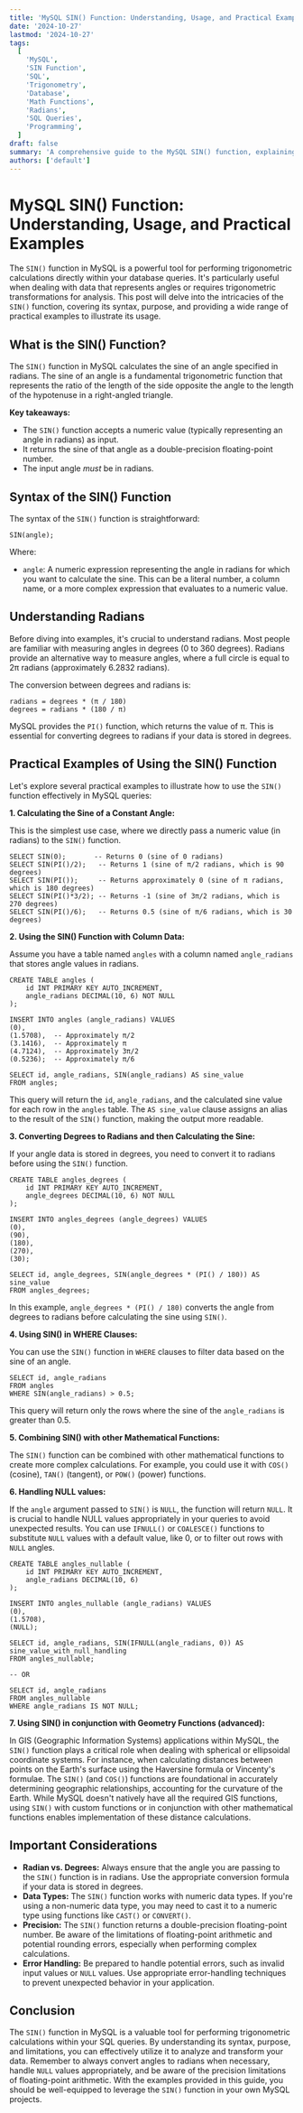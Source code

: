 ```yaml
---
title: 'MySQL SIN() Function: Understanding, Usage, and Practical Examples'
date: '2024-10-27'
lastmod: '2024-10-27'
tags:
  [
    'MySQL',
    'SIN Function',
    'SQL',
    'Trigonometry',
    'Database',
    'Math Functions',
    'Radians',
    'SQL Queries',
    'Programming',
  ]
draft: false
summary: 'A comprehensive guide to the MySQL SIN() function, explaining its purpose, syntax, and providing practical examples for using it in your SQL queries. Learn how to calculate the sine of an angle in radians within MySQL.'
authors: ['default']
---
```


# MySQL SIN() Function: Understanding, Usage, and Practical Examples

The `SIN()` function in MySQL is a powerful tool for performing trigonometric calculations directly within your database queries. It's particularly useful when dealing with data that represents angles or requires trigonometric transformations for analysis. This post will delve into the intricacies of the `SIN()` function, covering its syntax, purpose, and providing a wide range of practical examples to illustrate its usage.

## What is the SIN() Function?

The `SIN()` function in MySQL calculates the sine of an angle specified in radians. The sine of an angle is a fundamental trigonometric function that represents the ratio of the length of the side opposite the angle to the length of the hypotenuse in a right-angled triangle.

**Key takeaways:**

- The `SIN()` function accepts a numeric value (typically representing an angle in radians) as input.
- It returns the sine of that angle as a double-precision floating-point number.
- The input angle _must_ be in radians.

## Syntax of the SIN() Function

The syntax of the `SIN()` function is straightforward:

```plaintext
SIN(angle);
```

Where:

- `angle`: A numeric expression representing the angle in radians for which you want to calculate the sine. This can be a literal number, a column name, or a more complex expression that evaluates to a numeric value.

## Understanding Radians

Before diving into examples, it's crucial to understand radians. Most people are familiar with measuring angles in degrees (0 to 360 degrees). Radians provide an alternative way to measure angles, where a full circle is equal to 2π radians (approximately 6.2832 radians).

The conversion between degrees and radians is:

```
radians = degrees * (π / 180)
degrees = radians * (180 / π)
```

MySQL provides the `PI()` function, which returns the value of π. This is essential for converting degrees to radians if your data is stored in degrees.

## Practical Examples of Using the SIN() Function

Let's explore several practical examples to illustrate how to use the `SIN()` function effectively in MySQL queries:

**1. Calculating the Sine of a Constant Angle:**

This is the simplest use case, where we directly pass a numeric value (in radians) to the `SIN()` function.

```plaintext
SELECT SIN(0);       -- Returns 0 (sine of 0 radians)
SELECT SIN(PI()/2);   -- Returns 1 (sine of π/2 radians, which is 90 degrees)
SELECT SIN(PI());     -- Returns approximately 0 (sine of π radians, which is 180 degrees)
SELECT SIN(PI()*3/2); -- Returns -1 (sine of 3π/2 radians, which is 270 degrees)
SELECT SIN(PI()/6);   -- Returns 0.5 (sine of π/6 radians, which is 30 degrees)
```

**2. Using the SIN() Function with Column Data:**

Assume you have a table named `angles` with a column named `angle_radians` that stores angle values in radians.

```plaintext
CREATE TABLE angles (
    id INT PRIMARY KEY AUTO_INCREMENT,
    angle_radians DECIMAL(10, 6) NOT NULL
);

INSERT INTO angles (angle_radians) VALUES
(0),
(1.5708),  -- Approximately π/2
(3.1416),  -- Approximately π
(4.7124),  -- Approximately 3π/2
(0.5236);  -- Approximately π/6

SELECT id, angle_radians, SIN(angle_radians) AS sine_value
FROM angles;
```

This query will return the `id`, `angle_radians`, and the calculated sine value for each row in the `angles` table. The `AS sine_value` clause assigns an alias to the result of the `SIN()` function, making the output more readable.

**3. Converting Degrees to Radians and then Calculating the Sine:**

If your angle data is stored in degrees, you need to convert it to radians before using the `SIN()` function.

```plaintext
CREATE TABLE angles_degrees (
    id INT PRIMARY KEY AUTO_INCREMENT,
    angle_degrees DECIMAL(10, 6) NOT NULL
);

INSERT INTO angles_degrees (angle_degrees) VALUES
(0),
(90),
(180),
(270),
(30);

SELECT id, angle_degrees, SIN(angle_degrees * (PI() / 180)) AS sine_value
FROM angles_degrees;
```

In this example, `angle_degrees * (PI() / 180)` converts the angle from degrees to radians before calculating the sine using `SIN()`.

**4. Using SIN() in WHERE Clauses:**

You can use the `SIN()` function in `WHERE` clauses to filter data based on the sine of an angle.

```plaintext
SELECT id, angle_radians
FROM angles
WHERE SIN(angle_radians) > 0.5;
```

This query will return only the rows where the sine of the `angle_radians` is greater than 0.5.

**5. Combining SIN() with other Mathematical Functions:**

The `SIN()` function can be combined with other mathematical functions to create more complex calculations. For example, you could use it with `COS()` (cosine), `TAN()` (tangent), or `POW()` (power) functions.

**6. Handling NULL values:**

If the `angle` argument passed to `SIN()` is `NULL`, the function will return `NULL`. It is crucial to handle NULL values appropriately in your queries to avoid unexpected results. You can use `IFNULL()` or `COALESCE()` functions to substitute `NULL` values with a default value, like 0, or to filter out rows with `NULL` angles.

```plaintext
CREATE TABLE angles_nullable (
    id INT PRIMARY KEY AUTO_INCREMENT,
    angle_radians DECIMAL(10, 6)
);

INSERT INTO angles_nullable (angle_radians) VALUES
(0),
(1.5708),
(NULL);

SELECT id, angle_radians, SIN(IFNULL(angle_radians, 0)) AS sine_value_with_null_handling
FROM angles_nullable;

-- OR

SELECT id, angle_radians
FROM angles_nullable
WHERE angle_radians IS NOT NULL;
```

**7. Using SIN() in conjunction with Geometry Functions (advanced):**

In GIS (Geographic Information Systems) applications within MySQL, the `SIN()` function plays a critical role when dealing with spherical or ellipsoidal coordinate systems. For instance, when calculating distances between points on the Earth's surface using the Haversine formula or Vincenty's formulae. The `SIN()` (and `COS()`) functions are foundational in accurately determining geographic relationships, accounting for the curvature of the Earth. While MySQL doesn't natively have all the required GIS functions, using `SIN()` with custom functions or in conjunction with other mathematical functions enables implementation of these distance calculations.

## Important Considerations

- **Radian vs. Degrees:** Always ensure that the angle you are passing to the `SIN()` function is in radians. Use the appropriate conversion formula if your data is stored in degrees.
- **Data Types:** The `SIN()` function works with numeric data types. If you're using a non-numeric data type, you may need to cast it to a numeric type using functions like `CAST()` or `CONVERT()`.
- **Precision:** The `SIN()` function returns a double-precision floating-point number. Be aware of the limitations of floating-point arithmetic and potential rounding errors, especially when performing complex calculations.
- **Error Handling:** Be prepared to handle potential errors, such as invalid input values or `NULL` values. Use appropriate error-handling techniques to prevent unexpected behavior in your application.

## Conclusion

The `SIN()` function in MySQL is a valuable tool for performing trigonometric calculations within your SQL queries. By understanding its syntax, purpose, and limitations, you can effectively utilize it to analyze and transform your data. Remember to always convert angles to radians when necessary, handle `NULL` values appropriately, and be aware of the precision limitations of floating-point arithmetic. With the examples provided in this guide, you should be well-equipped to leverage the `SIN()` function in your own MySQL projects.

